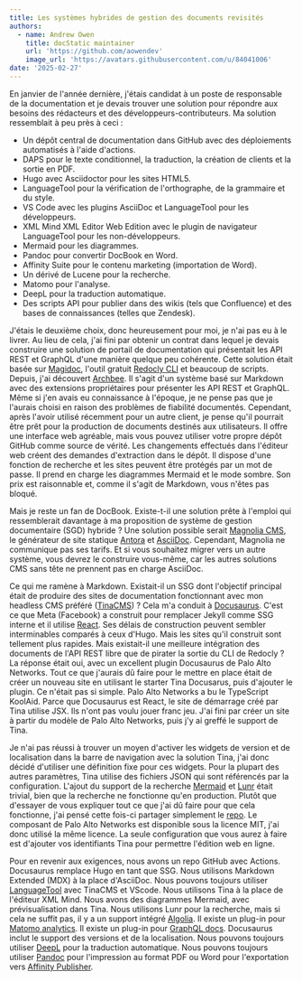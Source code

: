 ```yaml
---
title: Les systèmes hybrides de gestion des documents revisités
authors:
  - name: Andrew Owen
    title: docStatic maintainer
    url: 'https://github.com/aowendev'
    image_url: 'https://avatars.githubusercontent.com/u/84041006'
date: '2025-02-27'
---
```


En janvier de l'année dernière, j'étais candidat à un poste de responsable de la documentation et je devais trouver une solution pour répondre aux besoins des rédacteurs et des développeurs-contributeurs. Ma solution ressemblait à peu près à ceci :

* Un dépôt central de documentation dans GitHub avec des déploiements automatisés à l'aide d'actions.
* DAPS pour le texte conditionnel, la traduction, la création de clients et la sortie en PDF.
* Hugo avec Asciidoctor pour les sites HTML5.
* LanguageTool pour la vérification de l'orthographe, de la grammaire et du style.
* VS Code avec les plugins AsciiDoc et LanguageTool pour les développeurs.
* XML Mind XML Editor Web Edition avec le plugin de navigateur LanguageTool pour les non-développeurs.
* Mermaid pour les diagrammes.
* Pandoc pour convertir DocBook en Word.
* Affinity Suite pour le contenu marketing (importation de Word).
* Un dérivé de Lucene pour la recherche.
* Matomo pour l'analyse.
* DeepL pour la traduction automatique.
* Des scripts API pour publier dans des wikis (tels que Confluence) et des bases de connaissances (telles que Zendesk).

J'étais le deuxième choix, donc heureusement pour moi, je n'ai pas eu à le livrer. Au lieu de cela, j'ai fini par obtenir un contrat dans lequel je devais construire une solution de portail de documentation qui présentait les API REST et GraphQL d'une manière quelque peu cohérente. Cette solution était basée sur [Magidoc](https://github.com/magidoc-org/magidoc "Magidoc static GraphQL docs."), l'outil gratuit [Redocly CLI](https://redocly.com/docs/cli "Redocly CLI") et beaucoup de scripts. Depuis, j'ai découvert [Archbee](https://www.archbee.com/ "Archbee"). Il s'agit d'un système basé sur Markdown avec des extensions propriétaires pour présenter les API REST et GraphQL. Même si j'en avais eu connaissance à l'époque, je ne pense pas que je l'aurais choisi en raison des problèmes de fiabilité documentés. Cependant, après l'avoir utilisé récemment pour un autre client, je pense qu'il pourrait être prêt pour la production de documents destinés aux utilisateurs. Il offre une interface web agréable, mais vous pouvez utiliser votre propre dépôt GitHub comme source de vérité. Les changements effectués dans l'éditeur web créent des demandes d'extraction dans le dépôt. Il dispose d'une fonction de recherche et les sites peuvent être protégés par un mot de passe. Il prend en charge les diagrammes Mermaid et le mode sombre. Son prix est raisonnable et, comme il s'agit de Markdown, vous n'êtes pas bloqué.

Mais je reste un fan de DocBook. Existe-t-il une solution prête à l'emploi qui ressemblerait davantage à ma proposition de système de gestion documentaire (SGD) hybride ? Une solution possible serait [Magnolia CMS](https://www.magnolia-cms.com/), le générateur de site statique [Antora](https://antora.org/) et [AsciiDoc](https://asciidoc.org/). Cependant, Magnolia ne communique pas ses tarifs. Et si vous souhaitez migrer vers un autre système, vous devrez le construire vous-même, car les autres solutions CMS sans tête ne prennent pas en charge AsciiDoc.

Ce qui me ramène à Markdown. Existait-il un SSG dont l'objectif principal était de produire des sites de documentation fonctionnant avec mon headless CMS préféré ([TinaCMS](https://tina.io/)) ? Cela m'a conduit à [Docusaurus](https://docusaurus.io/). C'est ce que Meta (Facebook) a construit pour remplacer Jekyll comme SSG interne et il utilise [React](https://react.dev/). Ses délais de construction peuvent sembler interminables comparés à ceux d'Hugo. Mais les sites qu'il construit sont tellement plus rapides. Mais existait-il une meilleure intégration des documents de l'API REST libre que de pirater la sortie du CLI de Redocly ? La réponse était oui, avec un excellent plugin Docusaurus de Palo Alto Networks. Tout ce que j'aurais dû faire pour le mettre en place était de créer un nouveau site en utilisant le starter Tina Docusarus, puis d'ajouter le plugin. Ce n'était pas si simple. Palo Alto Networks a bu le TypeScript KoolAid. Parce que Docusaurus est React, le site de démarrage créé par Tina utilise JSX. Ils n'ont pas voulu jouer franc jeu. J'ai fini par créer un site à partir du modèle de Palo Alto Networks, puis j'y ai greffé le support de Tina.

Je n'ai pas réussi à trouver un moyen d'activer les widgets de version et de localisation dans la barre de navigation avec la solution Tina, j'ai donc décidé d'utiliser une définition fixe pour ces widgets. Pour la plupart des autres paramètres, Tina utilise des fichiers JSON qui sont référencés par la configuration. L'ajout du support de la recherche [Mermaid](https://mermaid.js.org/) et [Lunr](https://lunrjs.com/) était trivial, bien que la recherche ne fonctionne qu'en production. Plutôt que d'essayer de vous expliquer tout ce que j'ai dû faire pour que cela fonctionne, j'ai pensé cette fois-ci partager simplement le [repo](https://github.com/aowendev/docstatic). Le composant de Palo Alto Networks est disponible sous la licence MIT, j'ai donc utilisé la même licence. La seule configuration que vous aurez à faire est d'ajouter vos identifiants Tina pour permettre l'édition web en ligne.

Pour en revenir aux exigences, nous avons un repo GitHub avec Actions. Docusaurus remplace Hugo en tant que SSG. Nous utilisons Markdown Extended (MDX) à la place d'AsciiDoc. Nous pouvons toujours utiliser [LanguageTool](https://languagetool.org/) avec TinaCMS et VScode. Nous utilisons Tina à la place de l'éditeur XML Mind. Nous avons des diagrammes Mermaid, avec prévisualisation dans Tina. Nous utilisons Lunr pour la recherche, mais si cela ne suffit pas, il y a un support intégré [Algolia](https://www.docusaurus.io/docs/search). Il existe un plug-in pour [Matomo analytics](https://github.com/karser/docusaurus-plugin-matomo). Il existe un plug-in pour [GraphQL docs](https://github.com/Zhouzi/docusaurus-graphql-plugin). Docusaurus inclut le support des versions et de la localisation. Nous pouvons toujours utiliser [DeepL](https://www.deepl.com/) pour la traduction automatique. Nous pouvons toujours utiliser [Pandoc](https://pandoc.org/) pour l'impression au format PDF ou Word pour l'exportation vers [Affinity Publisher](https://affinity.serif.com/en-us/publisher/).
